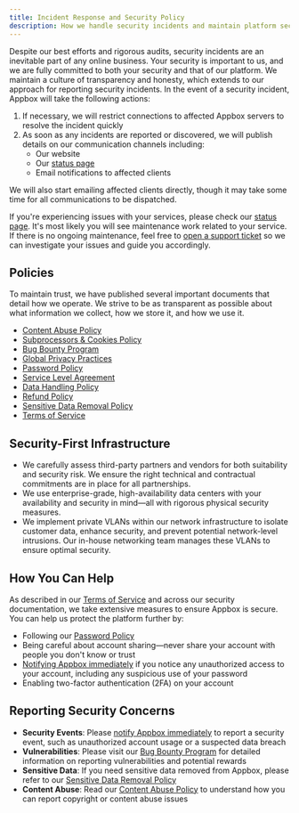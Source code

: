 ```yaml
---
title: Incident Response and Security Policy
description: How we handle security incidents and maintain platform security
---
```


Despite our best efforts and rigorous audits, security incidents are an inevitable part of any online business. Your security is important to us, and we are fully committed to both your security and that of our platform. We maintain a culture of transparency and honesty, which extends to our approach for reporting security incidents. In the event of a security incident, Appbox will take the following actions:

1. If necessary, we will restrict connections to affected Appbox servers to resolve the incident quickly
2. As soon as any incidents are reported or discovered, we will publish details on our communication channels including:
   - Our website
   - Our [status page](https://status.appbox.co)
   - Email notifications to affected clients

We will also start emailing affected clients directly, though it may take some time for all communications to be dispatched.

If you're experiencing issues with your services, please check our [status page](https://status.appbox.co). It's most likely you will see maintenance work related to your service. If there is no ongoing maintenance, feel free to [open a support ticket](https://billing.appbox.co/submitticket.php?step=2&deptid=3) so we can investigate your issues and guide you accordingly.

## Policies

To maintain trust, we have published several important documents that detail how we operate. We strive to be as transparent as possible about what information we collect, how we store it, and how we use it.

* [Content Abuse Policy](/policies/content-abuse-policy)
* [Subprocessors & Cookies Policy](/policies/subprocessors-and-cookies-policy)
* [Bug Bounty Program](/policies/bug-bounty-program)
* [Global Privacy Practices](/policies/global-privacy-practices)
* [Password Policy](/policies/password-policy)
* [Service Level Agreement](/policies/service-level-agreement)
* [Data Handling Policy](/policies/data-handling-policy)
* [Refund Policy](/policies/refund-policy)
* [Sensitive Data Removal Policy](/policies/sensitive-data-removal-policy)
* [Terms of Service](/policies/terms-of-service)

## Security-First Infrastructure

* We carefully assess third-party partners and vendors for both suitability and security risk. We ensure the right technical and contractual commitments are in place for all partnerships.
* We use enterprise-grade, high-availability data centers with your availability and security in mind—all with rigorous physical security measures.
* We implement private VLANs within our network infrastructure to isolate customer data, enhance security, and prevent potential network-level intrusions. Our in-house networking team manages these VLANs to ensure optimal security.

## How You Can Help

As described in our [Terms of Service](/policies/terms-of-service) and across our security documentation, we take extensive measures to ensure Appbox is secure. You can help us protect the platform further by:

* Following our [Password Policy](/policies/password-policy)
* Being careful about account sharing—never share your account with people you don't know or trust
* [Notifying Appbox immediately](https://billing.appbox.co/submitticket.php?step=2&deptid=3) if you notice any unauthorized access to your account, including any suspicious use of your password
* Enabling two-factor authentication (2FA) on your account

## Reporting Security Concerns

* **Security Events**: Please [notify Appbox immediately](https://billing.appbox.co/submitticket.php?step=2&deptid=3) to report a security event, such as unauthorized account usage or a suspected data breach
* **Vulnerabilities**: Please visit our [Bug Bounty Program](/policies/bug-bounty-program) for detailed information on reporting vulnerabilities and potential rewards
* **Sensitive Data**: If you need sensitive data removed from Appbox, please refer to our [Sensitive Data Removal Policy](/policies/sensitive-data-removal-policy)
* **Content Abuse**: Read our [Content Abuse Policy](/policies/content-abuse-policy) to understand how you can report copyright or content abuse issues 